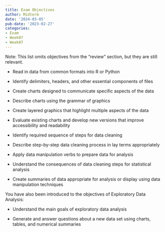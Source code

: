 ```yaml
---
title: Exam Objectives
author: Midterm
date: '2024-03-05'
pub-date: '2023-02-27'
categories:
- Exam
- Week07
- Week07
---
```


Note: This list omits objectives from the "review" section, but they are still relevant.

-   Read in data from common formats into R or Python

-   Identify delimiters, headers, and other essential components of files

-   Create charts designed to communicate specific aspects of the data

-   Describe charts using the grammar of graphics

-   Create layered graphics that highlight multiple aspects of the data

-   Evaluate existing charts and develop new versions that improve accessibility and readability

-   Identify required sequence of steps for data cleaning

-   Describe step-by-step data cleaning process in lay terms appropriately

-   Apply data manipulation verbs to prepare data for analysis

-   Understand the consequences of data cleaning steps for statistical analysis

-   Create summaries of data appropriate for analysis or display using data manipulation techniques

You have also been introduced to the objectives of Exploratory Data Analysis:

-   Understand the main goals of exploratory data analysis

-   Generate and answer questions about a new data set using charts, tables, and numerical summaries
